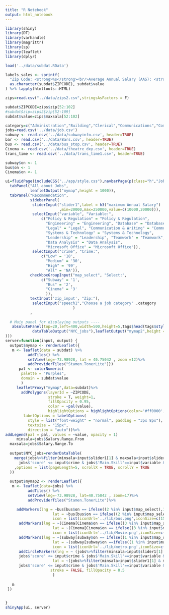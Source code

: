 ```yaml
---
title: "R Notebook"
output: html_notebook
---
```


```r
library(shiny)
library(DT)
library(varhandle)
library(magrittr)
library(sp)
library(leaflet)
library(dplyr)
```



```r
load('../data/subdat.RData')

labels_sales <- sprintf(
  "Zip Code: <strong>%s</strong><br/>Average Annual Salary (AAS): <strong>$%g/yr<sup></sup></strong>",
  as.character(subdat$ZIPCODE), subdat$value
) %>% lapply(htmltools::HTML)

zips=read.csv("../data/zips2.csv",stringsAsFactors = F)

subdat$ZIPCODE=zips$zip[52:102]
#subdat$zip=zips2$zip[52:109]
subdat$value=zips$maxsala[52:102]

```


```r
category=c("Administration","Building","Clerical","Communications","Community","Constituent","Engineering","Finance","Health","Information","Legal","Maintenance","Policy","Public","Social","Technology")
jobs=read.csv('../data/job.csv')
subway <- read.csv('../data/subwayinfo.csv', header=TRUE)
bar <- read.csv('../data/Bars.csv', header=TRUE)
bus <- read.csv('../data/bus_stop.csv', header=TRUE)
Cinema <- read.csv('../data/theatre_dxy.csv', header=TRUE)
trans_time <- read.csv('../data/trans_time1.csv', header=TRUE)

subway$on <- 1
bus$on <- 1
Cinema$on <- 1
```

```r

ui=fluidPage(includeCSS("../app/style.css"),navbarPage(p(class="h","JobsSmart"),id = "inTabset",
  tabPanel("All about Jobs",
           leafletOutput("mymap",height = 1000)),
  tabPanel("Recommendation",
           sidebarPanel(
            sliderInput("slider1",label = h3("maximum Annual Salary")
                        ,min=20000,max=250000,value=c(10000,20000))),
            selectInput("variable", "Variable:",
                c("Policy & Regulation" = "Policy & Regulation", 
                  "Engineering" = "Engineering", "Database" = "Database", 
                  "Legal" = "Legal", "Communication & Writing" = "Communication & Writing",
                  "Systems & Technology" = "Systems & Technology", 
                  "Leadership" = "Leadership", "Teamwork" = "Teamwork",
                  "Data Analysis" = "Data Analysis", 
                  "Microsoft Office" = "Microsoft Office")),
            selectInput("crime", "Crime:",
                c("Low" = '18', 
                  "Medium" = '30', 
                  "High" = '99', 
                  "All" = 'NA')),
           checkboxGroupInput("map_select", "Select:",
                c("Subway" = '1',
                  "Bus" = '2',
                  "Cinema" = '3'
                  )),
           textInput('zip_input', "Zip:"),
            selectInput("speech1","Choose a job category" ,category
                              )
           ,
  
  # Main panel for displaying outputs ----
   absolutePanel(top=20,left=400,width=500,height=5,tags$head(tags$style("#NYC_jobs {white-space: nowrap;}")),
            dataTableOutput("NYC_jobs"),leafletOutput("mymap2",height = 1000))
)))
server=function(input, output) {
  output$mymap <- renderLeaflet({
   m <- leaflet(data = subdat) %>%
          addTiles() %>%
          setView(lng=-73.98928, lat = 40.75042 , zoom =12)%>%
          addProviderTiles("Stamen.TonerLite")})
      pal <- colorNumeric(
       palette = "Purples",
       domain = subdat$value
       )
     leafletProxy("mymap",data=subdat)%>%
       addPolygons(layerId = ~ZIPCODE,
                   stroke = T, weight=1,
                   fillOpacity = 0.95,
                   color = ~pal(value),
                   highlightOptions = highlightOptions(color='#ff0000', opacity = 0.5, weight = 4, fillOpacity = 0.9,bringToFront = TRUE, sendToBack = TRUE),label = labels_sales,
        labelOptions = labelOptions(
          style = list("font-weight" = "normal", padding = "3px 8px"),
          textsize = "15px",
          direction = "auto"))%>%
addLegend(pal = pal, values = ~value, opacity = 1)
     minsala=jobs$Salary.Range.From
  maxsala=jobs$Salary.Range.To
  
  output$NYC_jobs=renderDataTable(
    merge(jobs%>%filter(minsala>input$slider1[1] & maxsala<input$slider1[2]&
      jobs$'score' <= input$crime & jobs$'Main.Skill'==input$variable & jobs$'Department' == input$'speech1'), trans_time[,c('X',paste('X',input$'zip_input',sep=""))], by.x='zip', by.y='X')  
    ,options = list(pageLength=5, scrollX = TRUE, scrollY = TRUE
  ))
  
  output$mymap2 <- renderLeaflet({
   m <- leaflet(data=jobs) %>%
          addTiles() %>%
          setView(lng=-73.98928, lat=40.75042 , zoom=17)%>%
          addProviderTiles("Stamen.TonerLite")%>%

     addMarkers(lng = ~bus[bus$on == ifelse((2 %in% input$map_select),1,0),]$LONGITUDE,
                     lat = ~bus[bus$on == ifelse((2 %in% input$map_select),1,0),]$LATITUDE,
                     icon = list(iconUrl='../lib/bus.png',iconSize=c(15,15)))%>%
      addMarkers(lng = ~(Cinema[Cinema$on == ifelse((3 %in% input$map_select),1,0),])$lon,
                     lat = ~(Cinema[Cinema$on == ifelse((3 %in% input$map_select),1,0),])$lat,
                     icon = list(iconUrl='../lib/Movie.png',iconSize=c(15,15)))%>%
      addMarkers(lng = ~(subway[subway$on == ifelse((1 %in% input$map_select),1,0),])$Station.Longitude,
                     lat = ~(subway[subway$on ==ifelse((1 %in% input$map_select),1,0),])$Station.Latitude,
                     icon = list(iconUrl='../lib/metro.png',iconSize=c(15,15)))%>%
      addCircleMarkers(lng = ~ (jobs%>%filter(minsala>input$slider1[1] & maxsala<input$slider1[2]&
      jobs$'score' <= input$crime & jobs$'Main.Skill'==input$variable & jobs$'Department' == input$'speech1')) $geocodes.lon,
                     lat = ~(jobs%>%filter(minsala>input$slider1[1] & maxsala<input$slider1[2]&
      jobs$'score' <= input$crime & jobs$'Main.Skill'==input$variable & jobs$'Department' == input$'speech1') )$geocodes.lat,
                    stroke = FALSE, fillOpacity = 0.5
                     )
     
   m
 })
  

}
shinyApp(ui, server)


```